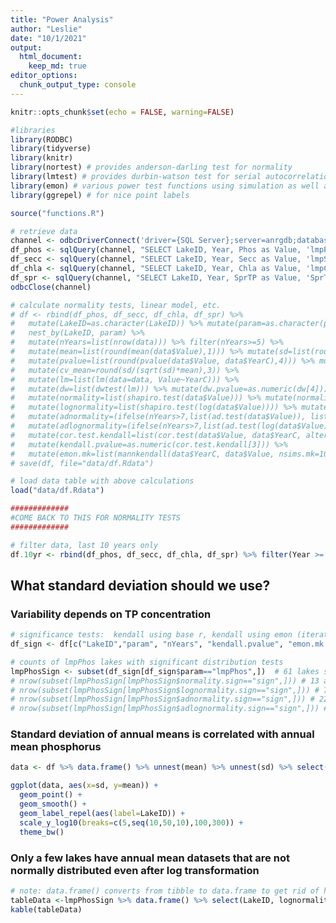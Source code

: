 ```yaml
---
title: "Power Analysis"
author: "Leslie"
date: "10/1/2021"
output: 
  html_document:
    keep_md: true
editor_options: 
  chunk_output_type: console
---
```


```r
knitr::opts_chunk$set(echo = FALSE, warning=FALSE)

#libraries
library(RODBC)
library(tidyverse)
library(knitr)
library(nortest) # provides anderson-darling test for normality
library(lmtest) # provides durbin-watson test for serial autocorrelation
library(emon) # various power test functions using simulation as well as an alternative mannkendall function
library(ggrepel) # for nice point labels

source("functions.R")

# retrieve data
channel <- odbcDriverConnect('driver={SQL Server};server=anrgdb;database=WQdata;trusted_connection=true')
df_phos <- sqlQuery(channel, "SELECT LakeID, Year, Phos as Value, 'lmpPhos' as 'param' FROM dbo.LayData_AnnualMeans_Sta1 WHERE dayssampled_phos>=8")
df_secc <- sqlQuery(channel, "SELECT LakeID, Year, Secc as Value, 'lmpSecc' as 'param' FROM dbo.LayData_AnnualMeans_Sta1 WHERE dayssampled_secc>=8")
df_chla <- sqlQuery(channel, "SELECT LakeID, Year, Chla as Value, 'lmpChla' as 'param' FROM dbo.LayData_AnnualMeans_Sta1 WHERE dayssampled_chla>=8")
df_spr <- sqlQuery(channel, "SELECT LakeID, Year, SprTP as Value, 'SprTP' as 'param' FROM dbo.SprData_AnnualMeans_Sta1 WHERE SprTP is not null")
odbcClose(channel)

# calculate normality tests, linear model, etc.
# df <- rbind(df_phos, df_secc, df_chla, df_spr) %>%
#   mutate(LakeID=as.character(LakeID)) %>% mutate(param=as.character(param)) %>% mutate(YearC=Year-1980) %>%
#   nest_by(LakeID, param) %>%
#   mutate(nYears=list(nrow(data))) %>% filter(nYears>=5) %>%
#   mutate(mean=list(round(mean(data$Value),1))) %>% mutate(sd=list(round(sd(data$Value),1))) %>%
#   mutate(pvalue=list(round(pvalue(data$Value, data$YearC),4))) %>% mutate(cv=round(sd/mean,3)) %>%
#   mutate(cv_mean=round(sd/(sqrt(sd)*mean),3)) %>%
#   mutate(lm=list(lm(data=data, Value~YearC))) %>%
#   mutate(dw=list(dwtest(lm))) %>% mutate(dw.pvalue=as.numeric(dw[4])) %>%
#   mutate(normality=list(shapiro.test(data$Value))) %>% mutate(normality.pvalue=as.numeric(normality[2])) %>%
#   mutate(lognormality=list(shapiro.test(log(data$Value)))) %>% mutate(lognormality.pvalue=as.numeric(lognormality[2])) %>%
#   mutate(adnormality=(ifelse(nYears>7,list(ad.test(data$Value)), list(-1)))) %>% mutate(adnormality.pvalue=as.numeric(adnormality[2])) %>%
#   mutate(adlognormality=(ifelse(nYears>7,list(ad.test(log(data$Value))), list(-1)))) %>% mutate(adlognormality.pvalue=as.numeric(adlognormality[2])) %>%
#   mutate(cor.test.kendall=list(cor.test(data$Value, data$YearC, alternative="two.sided", exact=FALSE, method="kendall"))) %>%
#   mutate(kendall.pvalue=as.numeric(cor.test.kendall[3])) %>%
#   mutate(emon.mk=list(mannkendall(data$YearC, data$Value, nsims.mk=1000))) %>% mutate(emon.mk.pvalue=as.numeric(emon.mk[1]))
# save(df, file="data/df.Rdata")

# load data table with above calculations
load("data/df.Rdata")

#############
#COME BACK TO THIS FOR NORMALITY TESTS
#############

# filter data, last 10 years only
df.10yr <- rbind(df_phos, df_secc, df_chla, df_spr) %>% filter(Year >= 2011)


```

## What standard deviation should we use?
### Variability depends on TP concentration

```r
# significance tests:  kendall using base r, kendall using emon (iterative), durbin-watson for serial correlation
df_sign <- df[c("LakeID","param", "nYears", "kendall.pvalue", "emon.mk.pvalue", "dw.pvalue", "normality.pvalue", "lognormality.pvalue", "adnormality.pvalue", "adlognormality.pvalue")] %>% mutate(kendall.sign=ifelse(kendall.pvalue<.05, "sign", "n.s.")) %>% mutate(emon.mk.sign=ifelse(emon.mk.pvalue<.05, "sign", "n.s.")) %>% mutate(dw.sign=ifelse(dw.pvalue<.05, "sign", "n.s.")) %>% mutate(normality.sign=ifelse(normality.pvalue<.05, "sign", "n.s.")) %>% mutate(lognormality.sign=ifelse(lognormality.pvalue<.05, "sign", "n.s.")) %>% mutate(adnormality.sign=ifelse(adnormality.pvalue<.05, "sign", "n.s.")) %>% mutate(adlognormality.sign=ifelse(adlognormality.pvalue<.05, "sign", "n.s."))

# counts of lmpPhos lakes with significant distribution tests
lmpPhosSign <- subset(df_sign[df_sign$param=="lmpPhos",])  # 61 lakes shapiro test
# nrow(subset(lmpPhosSign[lmpPhosSign$normality.sign=="sign",])) # 13 are not normal shapiro test
# nrow(subset(lmpPhosSign[lmpPhosSign$lognormality.sign=="sign",])) # 7 are not normal shapiro test
# nrow(subset(lmpPhosSign[lmpPhosSign$adnormality.sign=="sign",])) # 22 are not normal anderson-darling test
# nrow(subset(lmpPhosSign[lmpPhosSign$adlognormality.sign=="sign",])) # 19  are not normal anderson-darling test

```


### Standard deviation of annual means is correlated with annual mean phosphorus

```r
data <- df %>% data.frame() %>% unnest(mean) %>% unnest(sd) %>% select(LakeID, param, mean, sd) %>% filter(param=="lmpPhos") 

ggplot(data, aes(x=sd, y=mean)) +
  geom_point() +
  geom_smooth() +
  geom_label_repel(aes(label=LakeID)) +
  scale_y_log10(breaks=c(5,seq(10,50,10),100,300)) +
  theme_bw()
```

### Only a few lakes have annual mean datasets that are not normally distributed even after log transformation

```r
# note: data.frame() converts from tibble to data.frame to get rid of hidden grouping variable
tableData <-lmpPhosSign %>% data.frame() %>% select(LakeID, lognormality.sign) %>% filter(lognormality.sign=="sign") 
kable(tableData)
```
